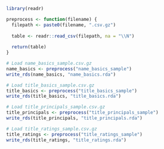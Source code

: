 
```r
library(readr)

preprocess <- function(filename) {
  filepath <- paste0(filename, ".csv.gz")
  
  table <- readr::read_csv(filepath, na = "\\N")
  
  return(table)
}

# Load name_basics_sample.csv.gz
name_basics <- preprocess("name_basics_sample")
write_rds(name_basics, "name_basics.rda")

# Load title_basics_sample.csv.gz
title_basics <- preprocess("title_basics_sample")
write_rds(title_basics, "title_basics.rda")

# Load title_principals_sample.csv.gz
title_principals <- preprocess("title_principals_sample")
write_rds(title_principals, "title_principals.rda")

# Load title_ratings_sample.csv.gz
title_ratings <- preprocess("title_ratings_sample")
write_rds(title_ratings, "title_ratings.rda")

```
